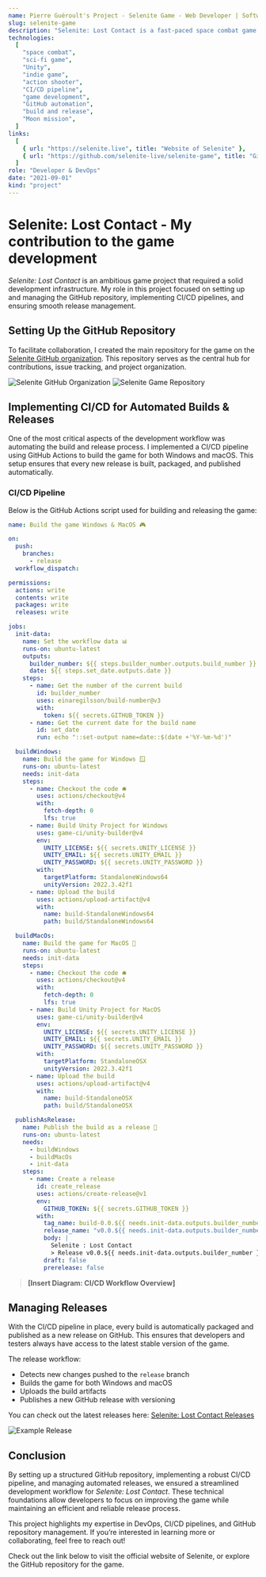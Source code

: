 ```yaml
---
name: Pierre Guéroult's Project - Selenite Game - Web Developer | Software Engineer
slug: selenite-game
description: "Selenite: Lost Contact is a fast-paced space combat game where players control Alex Carter, a pilot stranded near the Moon. I contributed by setting up the GitHub repository and implementing a CI/CD pipeline to automate builds and releases, ensuring a smooth development process."
technologies:
  [
    "space combat",
    "sci-fi game",
    "Unity",
    "indie game",
    "action shooter",
    "CI/CD pipeline",
    "game development",
    "GitHub automation",
    "build and release",
    "Moon mission",
  ]
links:
  [
    { url: "https://selenite.live", title: "Website of Selenite" },
    { url: "https://github.com/selenite-live/selenite-game", title: "Github Repository of Selenite" },
  ]
role: "Developer & DevOps"
date: "2021-09-01"
kind: "project"
---
```



# Selenite: Lost Contact - My contribution to the game development

<NoTranslation />

_Selenite: Lost Contact_ is an ambitious game project that required a solid development infrastructure. My role in this project focused on setting up and managing the GitHub repository, implementing CI/CD pipelines, and ensuring smooth release management.

## Setting Up the GitHub Repository

To facilitate collaboration, I created the main repository for the game on the [Selenite GitHub organization](https://github.com/selenite-live/). This repository serves as the central hub for contributions, issue tracking, and project organization.

<Image src={organization} alt="Selenite GitHub Organization" class="my-8" />
<Image src={gameRepo} alt="Selenite Game Repository" class="my-8" />

## Implementing CI/CD for Automated Builds & Releases

One of the most critical aspects of the development workflow was automating the build and release process. I implemented a CI/CD pipeline using GitHub Actions to build the game for both Windows and macOS. This setup ensures that every new release is built, packaged, and published automatically.

### CI/CD Pipeline

Below is the GitHub Actions script used for building and releasing the game:

```yaml
name: Build the game Windows & MacOS 🎮

on:
  push:
    branches:
      - release
  workflow_dispatch:

permissions:
  actions: write
  contents: write
  packages: write
  releases: write

jobs:
  init-data:
    name: Set the workflow data 📊
    runs-on: ubuntu-latest
    outputs:
      builder_number: ${{ steps.builder_number.outputs.build_number }}
      date: ${{ steps.set_date.outputs.date }}
    steps:
      - name: Get the number of the current build
        id: builder_number
        uses: einaregilsson/build-number@v3
        with:
          token: ${{ secrets.GITHUB_TOKEN }}
      - name: Get the current date for the build name
        id: set_date
        run: echo "::set-output name=date::$(date +'%Y-%m-%d')"

  buildWindows:
    name: Build the game for Windows 🪟
    runs-on: ubuntu-latest
    needs: init-data
    steps:
      - name: Checkout the code 🛎️
        uses: actions/checkout@v4
        with:
          fetch-depth: 0
          lfs: true
      - name: Build Unity Project for Windows
        uses: game-ci/unity-builder@v4
        env:
          UNITY_LICENSE: ${{ secrets.UNITY_LICENSE }}
          UNITY_EMAIL: ${{ secrets.UNITY_EMAIL }}
          UNITY_PASSWORD: ${{ secrets.UNITY_PASSWORD }}
        with:
          targetPlatform: StandaloneWindows64
          unityVersion: 2022.3.42f1
      - name: Upload the build
        uses: actions/upload-artifact@v4
        with:
          name: build-StandaloneWindows64
          path: build/StandaloneWindows64

  buildMacOs:
    name: Build the game for MacOS 🍏
    runs-on: ubuntu-latest
    needs: init-data
    steps:
      - name: Checkout the code 🛎️
        uses: actions/checkout@v4
        with:
          fetch-depth: 0
          lfs: true
      - name: Build Unity Project for MacOS
        uses: game-ci/unity-builder@v4
        env:
          UNITY_LICENSE: ${{ secrets.UNITY_LICENSE }}
          UNITY_EMAIL: ${{ secrets.UNITY_EMAIL }}
          UNITY_PASSWORD: ${{ secrets.UNITY_PASSWORD }}
        with:
          targetPlatform: StandaloneOSX
          unityVersion: 2022.3.42f1
      - name: Upload the build
        uses: actions/upload-artifact@v4
        with:
          name: build-StandaloneOSX
          path: build/StandaloneOSX

  publishAsRelease:
    name: Publish the build as a release 🚀
    runs-on: ubuntu-latest
    needs:
      - buildWindows
      - buildMacOs
      - init-data
    steps:
      - name: Create a release
        id: create_release
        uses: actions/create-release@v1
        env:
          GITHUB_TOKEN: ${{ secrets.GITHUB_TOKEN }}
        with:
          tag_name: build-0.0.${{ needs.init-data.outputs.builder_number }}
          release_name: "v0.0.${{ needs.init-data.outputs.builder_number }}"
          body: |
            Selenite : Lost Contact
            > Release v0.0.${{ needs.init-data.outputs.builder_number }} / ${{ needs.init-data.outputs.date }} 🚀
          draft: false
          prerelease: false
```

> **[Insert Diagram: CI/CD Workflow Overview]**

## Managing Releases

With the CI/CD pipeline in place, every build is automatically packaged and published as a new release on GitHub. This ensures that developers and testers always have access to the latest stable version of the game.

The release workflow:

- Detects new changes pushed to the `release` branch
- Builds the game for both Windows and macOS
- Uploads the build artifacts
- Publishes a new GitHub release with versioning

You can check out the latest releases here: [Selenite: Lost Contact Releases](https://github.com/selenite-live/selenite-game/releases)

<Image src={egRelease} alt="Example Release" class="my-8" />

## Conclusion

By setting up a structured GitHub repository, implementing a robust CI/CD pipeline, and managing automated releases, we ensured a streamlined development workflow for _Selenite: Lost Contact_. These technical foundations allow developers to focus on improving the game while maintaining an efficient and reliable release process.

This project highlights my expertise in DevOps, CI/CD pipelines, and GitHub repository management. If you’re interested in learning more or collaborating, feel free to reach out!

Check out the link below to visit the official website of Selenite, or explore the GitHub repository for the game.

